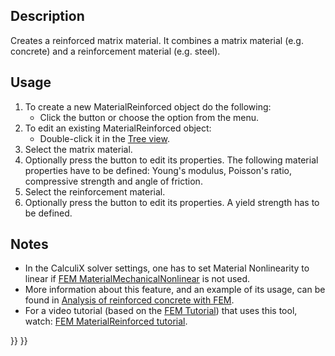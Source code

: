<languages/>
<translate>

<!--T:4-->
{{Docnav
|[[FEM_MaterialMechanicalNonlinear|Nonlinear mechanical material]]
|[[FEM_MaterialEditor|Material editor]]
|[[FEM_Workbench|FEM]]
|IconL=FEM_MaterialMechanicalNonlinear.svg
|IconR=FEM_MaterialEditor.svg
|IconC=Workbench_FEM.svg
}}

<!--T:1-->
{{GuiCommandContainer|
{{GuiCommand
|Name=FEM MaterialReinforced
|MenuLocation= Model → Materials → Reinforced material (concrete)
|Workbenches=[[FEM_Workbench|FEM]]
|SeeAlso=[[FEM_tutorial|FEM tutorial]]
}}
{{GuiCommandFemInfo
|Solvers=CalculiX
}}
}}

==Description== <!--T:8-->

<!--T:9-->
Creates a reinforced matrix material. It combines a matrix material (e.g. concrete) and a reinforcement material (e.g. steel).

==Usage== <!--T:10-->

<!--T:11-->
# To create a new MaterialReinforced object do the following:
#* Click the {{Button|[[Image:FEM MaterialReinforced.svg|16px]] [[FEM MaterialReinforced|Reinforced material (concrete)]]}} button or choose the {{MenuCommand|Model → Materials → [[Image:FEM_MaterialReinforced.svg|16px]] Reinforced material (concrete)‏‎}} option from the menu.
# To edit an existing MaterialReinforced object:
#* Double-click it in the [[Tree_view|Tree view]].
# Select the matrix material.
# Optionally press the {{Button|Edit}} button to edit its properties. The following material properties have to be defined: Young's modulus, Poisson's ratio, compressive strength and angle of friction.
# Select the reinforcement material.
# Optionally press the {{Button|Edit}} button to edit its properties. A yield strength has to be defined.

==Notes== <!--T:12-->

<!--T:13-->
* In the CalculiX solver settings, one has to set Material Nonlinearity to linear if [[FEM_MaterialMechanicalNonlinear|FEM MaterialMechanicalNonlinear]] is not used.
* More information about this feature, and an example of its usage, can be found in [[Analysis_of_reinforced_concrete_with_FEM|Analysis of reinforced concrete with FEM]].
* For a video tutorial (based on the [[FEM_tutorial|FEM Tutorial]]) that uses this tool, watch: [https://www.youtube.com/watch?v=SZTIqhfCSVc FEM MaterialReinforced tutorial].


<!--T:5-->
{{Docnav
|[[FEM_MaterialMechanicalNonlinear|Nonlinear mechanical material]]
|[[FEM_MaterialEditor|Material editor]]
|[[FEM_Workbench|FEM]]
|IconL=FEM_MaterialMechanicalNonlinear.svg
|IconR=FEM_MaterialEditor.svg
|IconC=Workbench_FEM.svg
}}

</translate>
{{FEM Tools navi{{#translation:}}}}
{{Userdocnavi{{#translation:}}}}